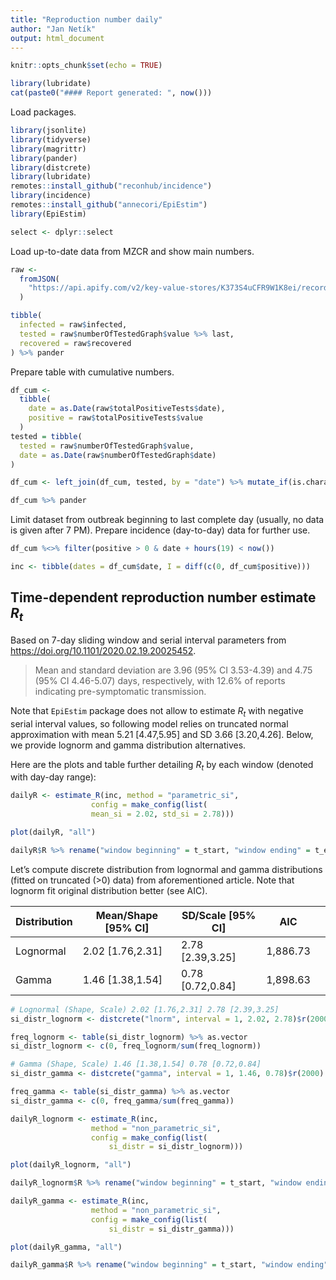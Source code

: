 ```yaml
---
title: "Reproduction number daily"
author: "Jan Netík"
output: html_document
---
```


```r
knitr::opts_chunk$set(echo = TRUE)
```

```r
library(lubridate)
cat(paste0("#### Report generated: ", now()))
```

Load packages.

```r
library(jsonlite)
library(tidyverse)
library(magrittr)
library(pander)
library(distcrete)
library(lubridate)
remotes::install_github("reconhub/incidence")
library(incidence)
remotes::install_github("annecori/EpiEstim")
library(EpiEstim)

select <- dplyr::select
```

Load up-to-date data from MZCR and show main numbers.

```r
raw <-
  fromJSON(
    "https://api.apify.com/v2/key-value-stores/K373S4uCFR9W1K8ei/records/LATEST?disableRedirect=true"
  )

tibble(
  infected = raw$infected,
  tested = raw$numberOfTestedGraph$value %>% last,
  recovered = raw$recovered
) %>% pander
```




Prepare table with cumulative numbers.

```r
df_cum <-
  tibble(
    date = as.Date(raw$totalPositiveTests$date),
    positive = raw$totalPositiveTests$value
  )
tested = tibble(
  tested = raw$numberOfTestedGraph$value,
  date = as.Date(raw$numberOfTestedGraph$date)
)

df_cum <- left_join(df_cum, tested, by = "date") %>% mutate_if(is.character, parse_number)

df_cum %>% pander
```

Limit dataset from outbreak beginning to last complete day (usually, no data is given after 7 PM). Prepare incidence (day-to-day) data for further use.

```r
df_cum %<>% filter(positive > 0 & date + hours(19) < now())

inc <- tibble(dates = df_cum$date, I = diff(c(0, df_cum$positive)))
```

## Time-dependent reproduction number estimate $R_t$

Based on 7-day sliding window and serial interval parameters from [https://doi.org/10.1101/2020.02.19.20025452](https://doi.org/10.1101/2020.02.19.20025452).

>Mean and standard deviation are 3.96 (95% CI 3.53-4.39) and 4.75 (95% CI 4.46-5.07) days, respectively, with 12.6% of reports indicating pre-symptomatic transmission.

Note that `EpiEstim` package does not allow to estimate $R_t$ with negative serial interval values, so following model relies on truncated normal approximation with mean 5.21 [4.47,5.95] and SD 3.66 [3.20,4.26]. Below, we provide lognorm and gamma distribution alternatives.

Here are the plots and table further detailing $R_t$ by each window (denoted with day-day range):

```r
dailyR <- estimate_R(inc, method = "parametric_si",
                  config = make_config(list(
                  mean_si = 2.02, std_si = 2.78)))

plot(dailyR, "all")

dailyR$R %>% rename("window beginning" = t_start, "window ending" = t_end, "R mean" = "Mean(R)", "R standard deviation" =  "Std(R)", "2.5th percentile" = "Quantile.0.025(R)", "50th percentile" = "Median(R)", "97.5th percentile" = "Quantile.0.975(R)") %>% transmute(`window beginning`,`window ending`,`R mean`,`R standard deviation`,`2.5th percentile`,`50th percentile`,`97.5th percentile`) %>% set_rownames(paste0(.$`window beginning`, "--", .$`window ending`)) %>% select(-c(`window beginning`, `window ending`)) %>%  pander
```
Let's compute discrete distribution from lognormal and gamma distributions (fitted on truncated (>0) data) from aforementioned article. Note that lognorm fit original distribution better (see AIC).

|Distribution | Mean/Shape [95% CI] | SD/Scale [95% CI] | AIC |
|:------|-------|--------|-------| --|
|Lognormal | 2.02 [1.76,2.31] |2.78 [2.39,3.25]|1,886.73|
|Gamma | 1.46 [1.38,1.54] |0.78 [0.72,0.84]| 1,898.63|

```r
# Lognormal (Shape, Scale) 2.02 [1.76,2.31] 2.78 [2.39,3.25] 
si_distr_lognorm <- distcrete("lnorm", interval = 1, 2.02, 2.78)$r(2000) %>% extract(.<20)

freq_lognorm <- table(si_distr_lognorm) %>% as.vector
si_distr_lognorm <- c(0, freq_lognorm/sum(freq_lognorm))

# Gamma (Shape, Scale) 1.46 [1.38,1.54] 0.78 [0.72,0.84]
si_distr_gamma <- distcrete("gamma", interval = 1, 1.46, 0.78)$r(2000) %>% extract(.<20)

freq_gamma <- table(si_distr_gamma) %>% as.vector
si_distr_gamma <- c(0, freq_gamma/sum(freq_gamma))
```


```r
dailyR_lognorm <- estimate_R(inc, 
                  method = "non_parametric_si",
                  config = make_config(list(
                      si_distr = si_distr_lognorm)))

plot(dailyR_lognorm, "all")

dailyR_lognorm$R %>% rename("window beginning" = t_start, "window ending" = t_end, "R mean" = "Mean(R)", "R standard deviation" =  "Std(R)", "2.5th percentile" = "Quantile.0.025(R)", "50th percentile" = "Median(R)", "97.5th percentile" = "Quantile.0.975(R)") %>% transmute(`window beginning`,`window ending`,`R mean`,`R standard deviation`,`2.5th percentile`,`50th percentile`,`97.5th percentile`) %>% set_rownames(paste0(.$`window beginning`, "--", .$`window ending`)) %>% select(-c(`window beginning`, `window ending`)) %>%  pander
```


```r
dailyR_gamma <- estimate_R(inc, 
                  method = "non_parametric_si",
                  config = make_config(list(
                      si_distr = si_distr_gamma)))

plot(dailyR_gamma, "all")

dailyR_gamma$R %>% rename("window beginning" = t_start, "window ending" = t_end, "R mean" = "Mean(R)", "R standard deviation" =  "Std(R)", "2.5th percentile" = "Quantile.0.025(R)", "50th percentile" = "Median(R)", "97.5th percentile" = "Quantile.0.975(R)") %>% transmute(`window beginning`,`window ending`,`R mean`,`R standard deviation`,`2.5th percentile`,`50th percentile`,`97.5th percentile`) %>% set_rownames(paste0(.$`window beginning`, "--", .$`window ending`)) %>% select(-c(`window beginning`, `window ending`)) %>%  pander
```
